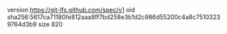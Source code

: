 version https://git-lfs.github.com/spec/v1
oid sha256:5617ca71180fe812aaa8ff7bd258e3b1d2c986d55200c4a8c75103239764d3b9
size 820
